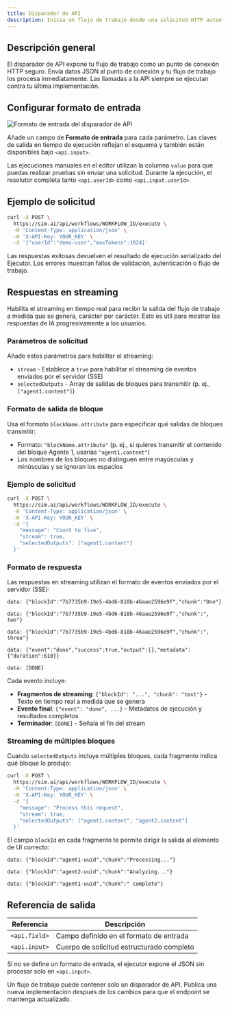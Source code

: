 ```yaml
---
title: Disparador de API
description: Inicia un flujo de trabajo desde una solicitud HTTP autenticada
---
```



## Descripción general

El disparador de API expone tu flujo de trabajo como un punto de conexión HTTP seguro. Envía datos JSON al punto de conexión y tu flujo de trabajo los procesa inmediatamente. Las llamadas a la API siempre se ejecutan contra tu última implementación.

## Configurar formato de entrada

<div className='flex justify-center my-6'>
  <Image
    src='/static/triggers/api-trigger-light.png'
    alt='Formato de entrada del disparador de API'
    width={400}
    height={250}
    className='rounded-xl border border-border shadow-sm'
  />
</div>

Añade un campo de **Formato de entrada** para cada parámetro. Las claves de salida en tiempo de ejecución reflejan el esquema y también están disponibles bajo `<api.input>`.

Las ejecuciones manuales en el editor utilizan la columna `value` para que puedas realizar pruebas sin enviar una solicitud. Durante la ejecución, el resolutor completa tanto `<api.userId>` como `<api.input.userId>`.

## Ejemplo de solicitud

```bash
curl -X POST \
  https://sim.ai/api/workflows/WORKFLOW_ID/execute \
  -H 'Content-Type: application/json' \
  -H 'X-API-Key: YOUR_KEY' \
  -d '{"userId":"demo-user","maxTokens":1024}'
```

Las respuestas exitosas devuelven el resultado de ejecución serializado del Ejecutor. Los errores muestran fallos de validación, autenticación o flujo de trabajo.

## Respuestas en streaming

Habilita el streaming en tiempo real para recibir la salida del flujo de trabajo a medida que se genera, carácter por carácter. Esto es útil para mostrar las respuestas de IA progresivamente a los usuarios.

### Parámetros de solicitud

Añade estos parámetros para habilitar el streaming:

- `stream` - Establece a `true` para habilitar el streaming de eventos enviados por el servidor (SSE)
- `selectedOutputs` - Array de salidas de bloques para transmitir (p. ej., `["agent1.content"]`)

### Formato de salida de bloque

Usa el formato `blockName.attribute` para especificar qué salidas de bloques transmitir:
- Formato: `"blockName.attribute"` (p. ej., si quieres transmitir el contenido del bloque Agente 1, usarías `"agent1.content"`)
- Los nombres de los bloques no distinguen entre mayúsculas y minúsculas y se ignoran los espacios

### Ejemplo de solicitud

```bash
curl -X POST \
  https://sim.ai/api/workflows/WORKFLOW_ID/execute \
  -H 'Content-Type: application/json' \
  -H 'X-API-Key: YOUR_KEY' \
  -d '{
    "message": "Count to five",
    "stream": true,
    "selectedOutputs": ["agent1.content"]
  }'
```

### Formato de respuesta

Las respuestas en streaming utilizan el formato de eventos enviados por el servidor (SSE):

```
data: {"blockId":"7b7735b9-19e5-4bd6-818b-46aae2596e9f","chunk":"One"}

data: {"blockId":"7b7735b9-19e5-4bd6-818b-46aae2596e9f","chunk":", two"}

data: {"blockId":"7b7735b9-19e5-4bd6-818b-46aae2596e9f","chunk":", three"}

data: {"event":"done","success":true,"output":{},"metadata":{"duration":610}}

data: [DONE]
```

Cada evento incluye:
- **Fragmentos de streaming**: `{"blockId": "...", "chunk": "text"}` - Texto en tiempo real a medida que se genera
- **Evento final**: `{"event": "done", ...}` - Metadatos de ejecución y resultados completos
- **Terminador**: `[DONE]` - Señala el fin del stream

### Streaming de múltiples bloques

Cuando `selectedOutputs` incluye múltiples bloques, cada fragmento indica qué bloque lo produjo:

```bash
curl -X POST \
  https://sim.ai/api/workflows/WORKFLOW_ID/execute \
  -H 'Content-Type: application/json' \
  -H 'X-API-Key: YOUR_KEY' \
  -d '{
    "message": "Process this request",
    "stream": true,
    "selectedOutputs": ["agent1.content", "agent2.content"]
  }'
```

El campo `blockId` en cada fragmento te permite dirigir la salida al elemento de UI correcto:

```
data: {"blockId":"agent1-uuid","chunk":"Processing..."}

data: {"blockId":"agent2-uuid","chunk":"Analyzing..."}

data: {"blockId":"agent1-uuid","chunk":" complete"}
```

## Referencia de salida

| Referencia | Descripción |
|-----------|-------------|
| `<api.field>` | Campo definido en el formato de entrada |
| `<api.input>` | Cuerpo de solicitud estructurado completo |

Si no se define un formato de entrada, el ejecutor expone el JSON sin procesar solo en `<api.input>`.

<Callout type="warning">
Un flujo de trabajo puede contener solo un disparador de API. Publica una nueva implementación después de los cambios para que el endpoint se mantenga actualizado.
</Callout>
